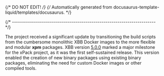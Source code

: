 {/* DO NOT EDIT! */}
{/* Automatically generated from docusaurus-template-liquid/templates/docusaurus. */}

{/* ------------------------------------------------------------------------ */}

The project received a significant update by transitioning the build
scripts from the cumbersome monolithic XBB Docker images to the more
flexible and modular **xpm** packages. XBB version
[5.0.0](https://xpack.github.io/blog/2023/02/07/xbb-v5.0.0-released/)
marked a major milestone for the xPack project, as it was the first
self-sustained release. This version enabled the creation of new
binary packages using existing binary packages, eliminating the need for
custom Docker images or other compiled tools.
